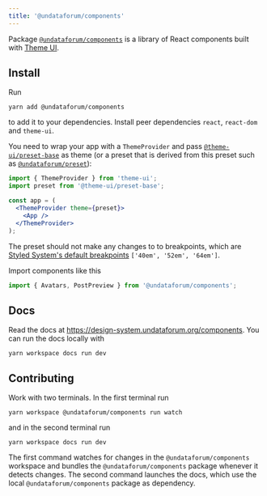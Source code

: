 ```yaml
---
title: '@undataforum/components'
---
```


Package
[`@undataforum/components`](https://github.com/UNDataForum/design-system/tree/master/packages/components)
is a library of React components built with [Theme UI](https://theme-ui.com).

## Install

Run

    yarn add @undataforum/components

to add it to your dependencies. Install peer dependencies `react`, `react-dom`
and `theme-ui`.

You need to wrap your app with a `ThemeProvider` and pass
[`@theme-ui/preset-base`](https://github.com/system-ui/theme-ui/tree/master/packages/preset-base)
as theme (or a preset that is derived from this preset such as
[`@undataforum/preset`](/preset)):

```jsx
import { ThemeProvider } from 'theme-ui';
import preset from '@theme-ui/preset-base';

const app = (
  <ThemeProvider theme={preset}>
    <App />
  </ThemeProvider>
);
```

The preset should not make any changes to to breakpoints, which are
[Styled System's default breakpoints](https://styled-system.com/api/#defaults)
`['40em', '52em', '64em']`.

Import components like this

```jsx
import { Avatars, PostPreview } from '@undataforum/components';
```

## Docs

Read the docs at https://design-system.undataforum.org/components. You can run
the docs locally with

    yarn workspace docs run dev

## Contributing

Work with two terminals. In the first terminal run

    yarn workspace @undataforum/components run watch

and in the second terminal run

    yarn workspace docs run dev

The first command watches for changes in the `@undataforum/components` workspace
and bundles the `@undataforum/components` package whenever it detects changes.
The second command launches the docs, which use the local
`@undataforum/components` package as dependency.
